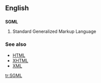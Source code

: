 ==English==
==={{initialism}}===
{{wikipedia}}
'''SGML'''

#Standard Generalized Markup Language

===See also===
*[[HTML]]
*[[XHTML]]
*[[XML]]

[[tr:SGML]]